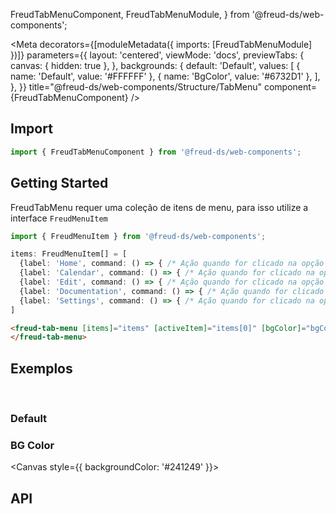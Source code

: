   FreudTabMenuComponent,
  FreudTabMenuModule,
} from '@freud-ds/web-components';

<Meta
  decorators={[moduleMetadata({ imports: [FreudTabMenuModule] })]}
  parameters={{
    layout: 'centered',
    viewMode: 'docs',
    previewTabs: {
      canvas: { hidden: true },
    },
    backgrounds: {
      default: 'Default',
      values: [
        { name: 'Default', value: '#FFFFFF' },
        { name: 'BgColor', value: '#6732D1' },
      ],
    },
  }}
  title="@freud-ds/web-components/Structure/TabMenu"
  component={FreudTabMenuComponent}
/>

<FreudHeaderComponent
  title="TabMenu"
  description="É um componente de navegação que exibe itens como cabeçalhos de guia."
/>

## <a id="importing"></a>Import

```ts
import { FreudTabMenuComponent } from '@freud-ds/web-components';
```

## Getting Started

FreudTabMenu requer uma coleção de itens de menu, para isso utilize a interface `FreudMenuItem`

```ts
import { FreudMenuItem } from '@freud-ds/web-components';

items: FreudMenuItem[] = [
  {label: 'Home', command: () => { /* Ação quando for clicado na opção */}},
  {label: 'Calendar', command: () => { /* Ação quando for clicado na opção */}},
  {label: 'Edit', command: () => { /* Ação quando for clicado na opção */}},
  {label: 'Documentation', command: () => { /* Ação quando for clicado na opção */}},
  {label: 'Settings', command: () => { /* Ação quando for clicado na opção */}}
]
```

```html
<freud-tab-menu [items]="items" [activeItem]="items[0]" [bgColor]="bgColor">
</freud-tab-menu>
```

## <a id="exemplos"></a>Exemplos

<br />

### Default

<Canvas>
  <Story story={Default} />
</Canvas>

### BG Color

<Canvas style={{ backgroundColor: '#241249' }}>
  <Story story={BGColor} />
</Canvas>

## <a id="api"></a>API

<ArgTypes of={FreudTabMenuComponent} />
